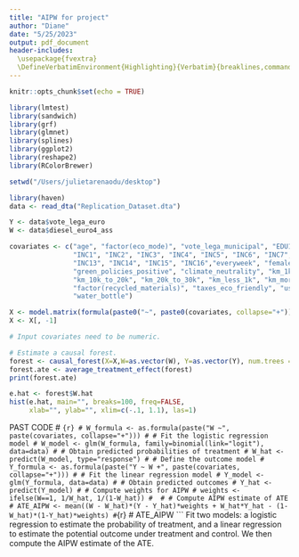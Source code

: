 ```yaml
---
title: "AIPW for project"
author: "Diane"
date: "5/25/2023"
output: pdf_document
header-includes:
  \usepackage{fvextra}
  \DefineVerbatimEnvironment{Highlighting}{Verbatim}{breaklines,commandchars=\\\{\}}
---
```


```r
knitr::opts_chunk$set(echo = TRUE)
```

```r
library(lmtest)
library(sandwich)
library(grf)
library(glmnet)
library(splines)
library(ggplot2)
library(reshape2)
library(RColorBrewer)
```

```r
setwd("/Users/julietarenaodu/desktop")
```

```r
library(haven)
data <- read_dta("Replication_Dataset.dta")

Y <- data$vote_lega_euro
W <- data$diesel_euro4_ass

covariates <- c("age", "factor(eco_mode)", "vote_lega_municipal", "EDU1", "EDU2", "EDU3",
                "INC1", "INC2", "INC3", "INC4", "INC5", "INC6", "INC7", "INC8", "INC9", "INC10", "INC11", "INC12",
                "INC13", "INC14", "INC15", "INC16","everyweek", "female", "gov_firms_responsibility",
                "green_policies_positive", "climate_neutrality", "km_1k_to_5k", "km_5k_to_10k",
                "km_10k_to_20k", "km_20k_to_30k", "km_less_1k", "km_more_30k", "pay_eco_friendly", 
                "factor(recycled_materials)", "taxes_eco_friendly", "use_month", "use_week", "use_year",
                "water_bottle")

X <- model.matrix(formula(paste0("~", paste0(covariates, collapse="+"))), data=data)
X <- X[, -1]
```


```r
# Input covariates need to be numeric. 

# Estimate a causal forest.
forest <- causal_forest(X=X,W=as.vector(W), Y=as.vector(Y), num.trees = 100)
forest.ate <- average_treatment_effect(forest)
print(forest.ate)
```


```r
e.hat <- forest$W.hat
hist(e.hat, main="", breaks=100, freq=FALSE,
     xlab="", ylab="", xlim=c(-.1, 1.1), las=1)
```


PAST CODE
# ```{r}
# W_formula <- as.formula(paste("W ~", paste(covariates, collapse="+")))
# # Fit the logistic regression model
# W_model <- glm(W_formula, family=binomial(link="logit"), data=data)
# # Obtain predicted probabilities of treatment
# W_hat <- predict(W_model, type="response")
# # Define the outcome model
# Y_formula <- as.formula(paste("Y ~ W +", paste(covariates, collapse="+")))
# # Fit the linear regression model
# Y_model <- glm(Y_formula, data=data)
# # Obtain predicted outcomes
# Y_hat <- predict(Y_model)
# # Compute weights for AIPW
# weights <- ifelse(W==1, 1/W_hat, 1/(1-W_hat))
# 
# # Compute AIPW estimate of ATE
# ATE_AIPW <- mean((W - W_hat)*(Y - Y_hat)*weights + W_hat*Y_hat - (1-W_hat)*(1-Y_hat)*weights)
# ```{r}
# ATE_AIPW
```
Fit two models: a logistic regression to estimate the probability of treatment, 
and a linear regression to estimate the potential outcome under treatment and 
control. We then compute the AIPW estimate of the ATE.


